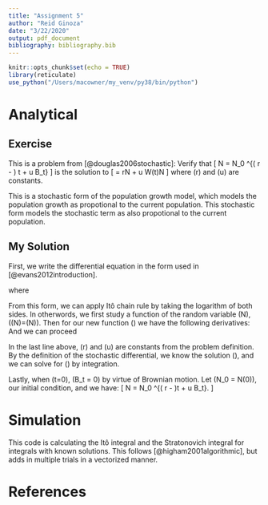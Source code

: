 ```yaml
---
title: "Assignment 5"
author: "Reid Ginoza"
date: "3/22/2020"
output: pdf_document
bibliography: bibliography.bib
---
```


```r
knitr::opts_chunk$set(echo = TRUE)
library(reticulate)
use_python("/Users/macowner/my_venv/py38/bin/python")
```
# Analytical
## Exercise
This is a problem from [@douglas2006stochastic]:
Verify that
\[
N = N_0 \mathrm{e}^{\left( r - \frac{u^2}{2} \right) t + u B_t}
\]
is the solution to
\[
\dfrac{\mathrm{d}N}{\mathrm{d}t} = rN + u W(t)N
\]
where \(r\) and \(u\) are constants.

This is a stochastic form of the population growth model, which models the population growth as propotional to the current population.
This stochastic form models the stochastic term as also propotional to the current population.

## My Solution
First, we write the differential equation in the form used in [@evans2012introduction].

\begin{align}
\dfrac{\mathrm{d}N}{\mathrm{d}t} &= rN + uWN\\
\mathrm{d}N &= F \mathrm{d}t + G \mathrm{d}B_t,
\end{align}
where
\begin{align}
F &= rN\\
G &= uN\\
dB_t &= W \mathrm{d}t
\end{align}

From this form, we can apply Itô chain rule by taking the logarithm of both sides.
In otherwords, we first study a function of the random variable \(N\), \(\Phi\left(N\right)=\ln\left(N\right)\).
Then for our new function \(\Phi\) we have the following derivatives:
\begin{align}
\Phi_t &= 0;\\
\Phi_N &= \dfrac{1}{N}\\
\Phi_{NN} &= - \dfrac{1}{N^2}
\end{align}
And we can proceed
\begin{align}
\mathrm{d}\Phi = \mathrm{d}\ln \left(N\right) &= \left( \Phi_t + \Phi_N F + \dfrac{1}{2} \Phi_{NN} G^2 \right) \mathrm{d}t + \Phi_N G \mathrm{d} B_t\\
&= \left( 0 + \left( \dfrac{1}{N} \right)  \left( rN \right) - \dfrac{1}{2} \left(\dfrac{1}{N^2}\right) \left(uN\right)^2 \right) \mathrm{d}t + \left(\dfrac{1}{N}\right) \left(uN\right) \mathrm{d} B_t\\
\mathrm{d}\Phi &= \left( r - \dfrac{u^2}{2} \right) \mathrm{d}t + u \mathrm{d}B_t
\end{align}

In the last line above, \(r\) and \(u\) are constants from the problem definition.
By the definition of the stochastic differential, we know the solution \(\Phi\), and we can solve for \(\Phi\) by integration.

\begin{align}
\Phi = \ln\left(N\right)&= \int_0^t \left( r - \dfrac{u^2}{2} \right) \mathrm{d}t + \int_0^t  u \mathrm{d}B_t\\
\ln\left(N\right) &= \left( r - \dfrac{u^2}{2} \right) t + u B_t + C\\
N &= C \mathrm{e}^{\left( r - \frac{u^2}{2} \right)t + u B_t}
\end{align}

Lastly, when \(t=0\), \(B_t = 0\) by virtue of Brownian motion.
Let \(N_0 = N\left(0\right)\), our initial condition, and we have:
\[
N = N_0 \mathrm{e}^{\left( r - \frac{u^2}{2} \right)t + u B_t}.
\]


# Simulation
This code is calculating the Itô integral and the Stratonovich integral for integrals with known solutions.
This follows [@higham2001algorithmic], but adds in multiple trials in a vectorized manner.


# References